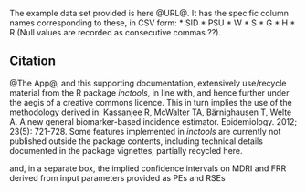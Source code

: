 The example data set provided is here @URL@. It has the specific column names corresponding to these, in CSV form:
* SID
* PSU
* W
* S
* G
* H
* R
(Null values are recorded as consecutive commas ??).




## Citation

@The App@, and this supporting documentation, extensively use/recycle material from the R package *inctools*, in line with, and hence further under the aegis of a creative commons licence. This in turn implies the use of the methodology derived in: Kassanjee R, McWalter TA, Bärnighausen T, Welte A. A new general biomarker-based incidence estimator. Epidemiology. 2012; 23(5): 721-728. Some features implemented in *inctools* are currently not published outside the package contents, including technical details documented in the package vignettes, partially recycled here.



and, in a separate box, the implied confidence intervals on MDRI and FRR derived from input parameters provided as PEs and RSEs
